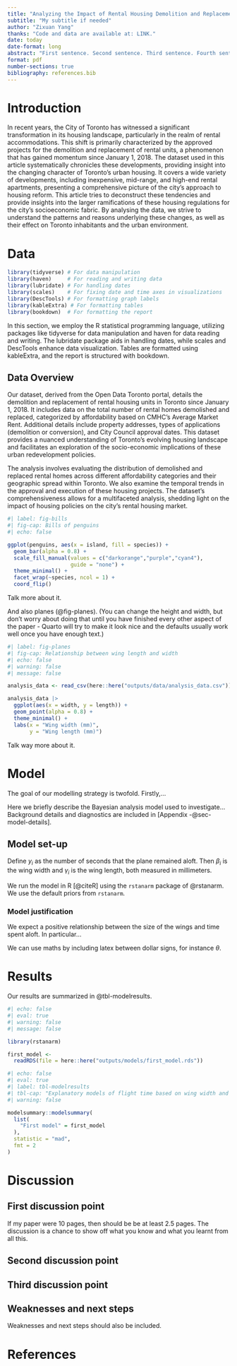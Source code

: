 ```yaml
---
title: "Analyzing the Impact of Rental Housing Demolition and Replacement Policies Since 2018"
subtitle: "My subtitle if needed"
author: "Zixuan Yang"
thanks: "Code and data are available at: LINK."
date: today
date-format: long
abstract: "First sentence. Second sentence. Third sentence. Fourth sentence."
format: pdf
number-sections: true
bibliography: references.bib
---
```


# Introduction

In recent years, the City of Toronto has witnessed a significant transformation in its housing landscape, particularly in the realm of rental accommodations. This shift is primarily characterized by the approved projects for the demolition and replacement of rental units, a phenomenon that has gained momentum since January 1, 2018. The dataset used in this article systematically chronicles these developments, providing insight into the changing character of Toronto's urban housing. It covers a wide variety of developments, including inexpensive, mid-range, and high-end rental apartments, presenting a comprehensive picture of the city's approach to housing reform. This article tries to deconstruct these tendencies and provide insights into the larger ramifications of these housing regulations for the city's socioeconomic fabric. By analysing the data, we strive to understand the patterns and reasons underlying these changes, as well as their effect on Toronto inhabitants and the urban environment.

# Data {#sec-data}
```r
library(tidyverse) # For data manipulation
library(haven)     # For reading and writing data
library(lubridate) # For handling dates
library(scales)    # For fixing date and time axes in visualizations
library(DescTools) # For formatting graph labels
library(kableExtra) # For formatting tables
library(bookdown)  # For formatting the report

```
In this section, we employ the R statistical programming language, utilizing packages like tidyverse for data manipulation and haven for data reading and writing. The lubridate package aids in handling dates, while scales and DescTools enhance data visualization. Tables are formatted using kableExtra, and the report is structured with bookdown.

## Data Overview

Our dataset, derived from the Open Data Toronto portal, details the demolition and replacement of rental housing units in Toronto since January 1, 2018. It includes data on the total number of rental homes demolished and replaced, categorized by affordability based on CMHC's Average Market Rent. Additional details include property addresses, types of applications (demolition or conversion), and City Council approval dates. This dataset provides a nuanced understanding of Toronto's evolving housing landscape and facilitates an exploration of the socio-economic implications of these urban redevelopment policies.

The analysis involves evaluating the distribution of demolished and replaced rental homes across different affordability categories and their geographic spread within Toronto. We also examine the temporal trends in the approval and execution of these housing projects. The dataset's comprehensiveness allows for a multifaceted analysis, shedding light on the impact of housing policies on the city's rental housing market.

```r
#| label: fig-bills
#| fig-cap: Bills of penguins
#| echo: false

ggplot(penguins, aes(x = island, fill = species)) +
  geom_bar(alpha = 0.8) +
  scale_fill_manual(values = c("darkorange","purple","cyan4"),
                    guide = "none") +
  theme_minimal() +
  facet_wrap(~species, ncol = 1) +
  coord_flip()
```

Talk more about it.

And also planes (@fig-planes). (You can change the height and width, but don't worry about doing that until you have finished every other aspect of the paper - Quarto will try to make it look nice and the defaults usually work well once you have enough text.)

```r
#| label: fig-planes
#| fig-cap: Relationship between wing length and width
#| echo: false
#| warning: false
#| message: false

analysis_data <- read_csv(here::here("outputs/data/analysis_data.csv"))

analysis_data |> 
  ggplot(aes(x = width, y = length)) +
  geom_point(alpha = 0.8) +
  theme_minimal() +
  labs(x = "Wing width (mm)",
       y = "Wing length (mm)")
```

Talk way more about it.

# Model

The goal of our modelling strategy is twofold. Firstly,...

Here we briefly describe the Bayesian analysis model used to investigate... Background details and diagnostics are included in [Appendix -@sec-model-details].

## Model set-up

Define $y_i$ as the number of seconds that the plane remained aloft. Then $\beta_i$ is the wing width and $\gamma_i$ is the wing length, both measured in millimeters.

```{=tex}
\begin{align} 
y_i|\mu_i, \sigma &\sim \mbox{Normal}(\mu_i, \sigma) \\
\mu_i &= \alpha + \beta_i + \gamma_i\\
\alpha &\sim \mbox{Normal}(0, 2.5) \\
\beta &\sim \mbox{Normal}(0, 2.5) \\
\gamma &\sim \mbox{Normal}(0, 2.5) \\
\sigma &\sim \mbox{Exponential}(1)
\end{align}
```
We run the model in R [@citeR] using the `rstanarm` package of @rstanarm. We use the default priors from `rstanarm`.

### Model justification

We expect a positive relationship between the size of the wings and time spent aloft. In particular...

We can use maths by including latex between dollar signs, for instance $\theta$.

# Results

Our results are summarized in @tbl-modelresults.

```r
#| echo: false
#| eval: true
#| warning: false
#| message: false

library(rstanarm)

first_model <-
  readRDS(file = here::here("outputs/models/first_model.rds"))
```

```r
#| echo: false
#| eval: true
#| label: tbl-modelresults
#| tbl-cap: "Explanatory models of flight time based on wing width and wing length"
#| warning: false

modelsummary::modelsummary(
  list(
    "First model" = first_model
  ),
  statistic = "mad",
  fmt = 2
)
```

# Discussion

## First discussion point {#sec-first-point}

If my paper were 10 pages, then should be be at least 2.5 pages. The discussion is a chance to show off what you know and what you learnt from all this.

## Second discussion point

## Third discussion point

## Weaknesses and next steps

Weaknesses and next steps should also be included.

\newpage

# References
